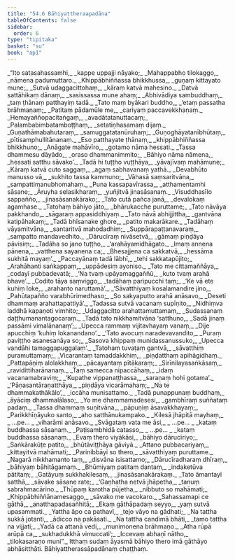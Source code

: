 ```yaml
---
title: "54.6 Bāhiyattheraapadāna"
tableOfContents: false
sidebar:
  order: 6
type: "tipitaka"
basket: "su"
book: "ap1"
---
```



<DynamicBreadcrumb />

<Division number="178" book="ap1" bookNo="20" page="444">

<Paragraph number="7135" type="verses" book="ap1">
_“Ito satasahassamhi,_  
_kappe uppajji nāyako;_  
_Mahappabho tilokaggo,_  
_nāmena padumuttaro._  

</Paragraph>

</Division>
<Division number="179" book="ap1" bookNo="20" page="444">

<Paragraph number="7136" type="verses" book="ap1">
_Khippābhiññassa bhikkhussa,_  
_guṇaṃ kittayato mune;_  
_Sutvā udaggacittohaṃ,_  
_kāraṃ katvā mahesino._  

</Paragraph>

</Division>
<Division number="180" book="ap1" bookNo="20" page="444">

<Paragraph number="7137" type="verses" book="ap1">
_Datvā sattāhikaṃ dānaṃ,_  
_sasissassa mune ahaṃ;_  
_Abhivādiya sambuddhaṃ,_  
_taṃ ṭhānaṃ patthayiṃ tadā._  

</Paragraph>

</Division>
<Division number="181" book="ap1" bookNo="20" page="444">

<Paragraph number="7138" type="verses" book="ap1">
_Tato maṃ byākari buddho,_  
_‘etaṃ passatha brāhmaṇaṃ;_  
_Patitaṃ pādamūle me,_  
_cariyaṃ paccavekkhaṇaṃ._  

</Paragraph>

</Division>
<Division number="182" book="ap1" bookNo="20" page="444">

<Paragraph number="7139" type="verses" book="ap1">
_Hemayaññopacitaṅgaṃ,_  
_avadātatanuttacaṃ;_  
_Palambabimbatamboṭṭhaṃ,_  
_setatiṇhasamaṃ dijaṃ._  

</Paragraph>

</Division>
<Division number="183" book="ap1" bookNo="20" page="444">

<Paragraph number="7140" type="verses" book="ap1">
_Guṇathāmabahutaraṃ,_  
_samuggatatanūruhaṃ;_  
_Guṇoghāyatanībhūtaṃ,_  
_pītisamphullitānanaṃ._  

</Paragraph>

</Division>
<Division number="184" book="ap1" bookNo="20" page="444">

<Paragraph number="7141" type="verses" book="ap1">
_Eso patthayate ṭhānaṃ,_  
_khippābhiññassa bhikkhuno;_  
_Anāgate mahāvīro,_  
_gotamo nāma hessati._  

</Paragraph>

</Division>
<Division number="185" book="ap1" bookNo="20" page="444">

<Paragraph number="7142" type="verses" book="ap1">
_Tassa dhammesu dāyādo,_  
_oraso dhammanimmito;_  
_Bāhiyo nāma nāmena,_  
_hessati satthu sāvako’._  

</Paragraph>

</Division>
<Division number="186" book="ap1" bookNo="20" page="444">

<Paragraph number="7143" type="verses" book="ap1">
_Tadā hi tuṭṭho vuṭṭhāya,_  
_yāvajīvaṃ mahāmune;_  
_Kāraṃ katvā cuto saggaṃ,_  
_agaṃ sabhavanaṃ yathā._  

</Paragraph>

</Division>
<Division number="187" book="ap1" bookNo="20" page="444">

<Paragraph number="7144" type="verses" book="ap1">
_Devabhūto manusso vā,_  
_sukhito tassa kammuno;_  
_Vāhasā saṃsaritvāna,_  
_sampattimanubhomahaṃ._  

</Paragraph>

</Division>
<Division number="188" book="ap1" bookNo="20" page="444">

<Paragraph number="7145" type="verses" book="ap1">
_Puna kassapavīrassa,_  
_atthamentamhi sāsane;_  
_Āruyha selasikharaṃ,_  
_yuñjitvā jinasāsanaṃ._  

</Paragraph>

</Division>
<Division number="189" book="ap1" bookNo="20" page="444">

<Paragraph number="7146" type="verses" book="ap1">
_Visuddhasīlo sappañño,_  
_jinasāsanakārako;_  
_Tato cutā pañca janā,_  
_devalokaṃ agamhase._  

</Paragraph>

</Division>
<Division number="190" book="ap1" bookNo="20" page="445">

<Paragraph number="7147" type="verses" book="ap1">
_Tatohaṃ bāhiyo jāto,_  
_bhārukacche puruttame;_  
_Tato nāvāya pakkhando,_  
_sāgaraṃ appasiddhiyaṃ._  

</Paragraph>

</Division>
<Division number="191" book="ap1" bookNo="20" page="445">

<Paragraph number="7148" type="verses" book="ap1">
_Tato nāvā abhijjittha,_  
_gantvāna katipāhakaṃ;_  
_Tadā bhīsanake ghore,_  
_patito makarākare._  

</Paragraph>

</Division>
<Division number="192" book="ap1" bookNo="20" page="445">

<Paragraph number="7149" type="verses" book="ap1">
_Tadāhaṃ vāyamitvāna,_  
_santaritvā mahodadhiṃ;_  
_Suppārapaṭṭanavaraṃ,_  
_sampatto mandavedhito._  

</Paragraph>

</Division>
<Division number="193" book="ap1" bookNo="20" page="445">

<Paragraph number="7150" type="verses" book="ap1">
_Dārucīraṃ nivāsetvā,_  
_gāmaṃ piṇḍāya pāvisiṃ;_  
_Tadāha so jano tuṭṭho,_  
_‘arahāyamidhāgato._  

</Paragraph>

</Division>
<Division number="194" book="ap1" bookNo="20" page="445">

<Paragraph number="7151" type="verses" book="ap1">
_Imaṃ annena pānena,_  
_vatthena sayanena ca;_  
_Bhesajjena ca sakkatvā,_  
_hessāma sukhitā mayaṃ’._  

</Paragraph>

</Division>
<Division number="195" book="ap1" bookNo="20" page="445">

<Paragraph number="7152" type="verses" book="ap1">
_Paccayānaṃ tadā lābhī,_  
_tehi sakkatapūjito;_  
_Arahāhanti saṅkappaṃ,_  
_uppādesiṃ ayoniso._  

</Paragraph>

</Division>
<Division number="196" book="ap1" bookNo="20" page="445">

<Paragraph number="7153" type="verses" book="ap1">
_Tato me cittamaññāya,_  
_codayī pubbadevatā;_  
_‘Na tvaṃ upāyamaggaññū,_  
_kuto tvaṃ arahā bhave’._  

</Paragraph>

</Division>
<Division number="197" book="ap1" bookNo="20" page="413">

<Paragraph number="7154" type="verses" book="ap1">
_Codito tāya saṃviggo,_  
_tadāhaṃ paripucchi taṃ;_  
_‘Ke vā ete kuhiṃ loke,_  
_arahanto naruttamā’._  

</Paragraph>

</Division>
<Division number="198" book="ap1" bookNo="20" page="413">

<Paragraph number="7155" type="verses" book="ap1">
_‘Sāvatthiyaṃ kosalamandire jino,_  
_Pahūtapañño varabhūrimedhaso;_  
_So sakyaputto arahā anāsavo,_  
_Deseti dhammaṃ arahattapattiyā’._  

</Paragraph>

</Division>
<Division number="199" book="ap1" bookNo="20" page="413">

<Paragraph number="7156" type="verses" book="ap1">
_Tadassa sutvā vacanaṃ supīṇito,_  
_Nidhiṃva laddhā kapaṇoti vimhito;_  
_Udaggacitto arahattamuttamaṃ,_  
_Sudassanaṃ daṭṭhumanantagocaraṃ._  

</Paragraph>

</Division>
<Division number="200" book="ap1" bookNo="20" page="413">

<Paragraph number="7157" type="verses" book="ap1">
_Tadā tato nikkhamitvāna ‘satthuno,_  
_Sadā jinaṃ passāmi vimalānanaṃ’;_  
_Upecca rammaṃ vijitavhayaṃ vanaṃ,_  
_Dije apucchiṃ ‘kuhiṃ lokanandano’._  

</Paragraph>

</Division>
<Division number="201" book="ap1" bookNo="20" page="413">

<Paragraph number="7158" type="verses" book="ap1">
_‘Tato avocuṃ naradevavandito,_  
_Puraṃ paviṭṭho asanesanāya so;_  
_Sasova khippaṃ munidassanussuko,_  
_Upecca vandāhi tamaggapuggalaṃ’._  

</Paragraph>

</Division>
<Division number="202" book="ap1" bookNo="20" page="413">

<Paragraph number="7159" type="verses" book="ap1">
_Tatohaṃ tuvaṭaṃ gantvā,_  
_sāvatthiṃ puramuttamaṃ;_  
_Vicarantaṃ tamaddakkhiṃ,_  
_piṇḍatthaṃ apihāgidhaṃ._  

</Paragraph>

</Division>
<Division number="203" book="ap1" bookNo="20" page="413">

<Paragraph number="7160" type="verses" book="ap1">
_Pattapāṇiṃ alolakkhaṃ,_  
_pācayantaṃ pītākaraṃ;_  
_Sirīnilayasaṅkāsaṃ,_  
_ravidittiharānanaṃ._  

</Paragraph>

</Division>
<Division number="204" book="ap1" bookNo="20" page="413">

<Paragraph number="7161" type="verses" book="ap1">
_Taṃ samecca nipaccāhaṃ,_  
_idaṃ vacanamabraviṃ;_  
_‘Kupathe vippanaṭṭhassa,_  
_saraṇaṃ hohi gotama’._  

</Paragraph>

</Division>
<Division number="205" book="ap1" bookNo="20" page="413">

<Paragraph number="7162" type="verses" book="ap1">
_‘Pāṇasantāraṇatthāya,_  
_piṇḍāya vicarāmahaṃ;_  
_Na te dhammakathākālo’,_  
_iccāha munisattamo._  

</Paragraph>

</Division>
<Division number="206" book="ap1" bookNo="20" page="414">

<Paragraph number="7163" type="verses" book="ap1">
_Tadā punappunaṃ buddhaṃ,_  
_āyāciṃ dhammalālaso;_  
_Yo me dhammamadesesi,_  
_gambhīraṃ suññataṃ padaṃ._  

</Paragraph>

</Division>
<Division number="207" book="ap1" bookNo="20" page="414">

<Paragraph number="7164" type="verses" book="ap1">
_Tassa dhammaṃ suṇitvāna,_  
_pāpuṇiṃ āsavakkhayaṃ;_  
_Parikkhīṇāyuko santo,_  
_aho satthānukampako._  

</Paragraph>

</Division>
<Division number="208" book="ap1" bookNo="20" page="414">

<Paragraph number="7165" type="verses" book="ap1">
_Kilesā jhāpitā mayhaṃ,_  
_ …pe… _  
_viharāmi anāsavo._  

</Paragraph>

</Division>
<Division number="209" book="ap1" bookNo="20" page="414">

<Paragraph number="7166" type="verses" book="ap1">
_Svāgataṃ vata me āsi,_  
_ …pe… _  
_kataṃ buddhassa sāsanaṃ._  

</Paragraph>

</Division>
<Division number="210" book="ap1" bookNo="20" page="414">

<Paragraph number="7167" type="verses" book="ap1">
_Paṭisambhidā catasso,_  
_ …pe… _  
_kataṃ buddhassa sāsanaṃ._  

</Paragraph>

</Division>
<Division number="211" book="ap1" bookNo="20" page="414">

<Paragraph number="7168" type="verses" book="ap1">
_Evaṃ thero viyākāsi,_  
_bāhiyo dārucīriyo;_  
_Saṅkārakūṭe patito,_  
_bhūtāviṭṭhāya gāviyā._  

</Paragraph>

</Division>
<Division number="212" book="ap1" bookNo="20" page="414">

<Paragraph number="7169" type="verses" book="ap1">
_Attano pubbacariyaṃ,_  
_kittayitvā mahāmati;_  
_Parinibbāyi so thero,_  
_sāvatthiyaṃ puruttame._  

</Paragraph>

</Division>
<Division number="213" book="ap1" bookNo="20" page="414">

<Paragraph number="7170" type="verses" book="ap1">
_Nagarā nikkhamanto taṃ,_  
_disvāna isisattamo;_  
_Dārucīradharaṃ dhīraṃ,_  
_bāhiyaṃ bāhitāgamaṃ._  

</Paragraph>

</Division>
<Division number="214" book="ap1" bookNo="20" page="414">

<Paragraph number="7171" type="verses" book="ap1">
_Bhūmiyaṃ patitaṃ dantaṃ,_  
_indaketūva pātitaṃ;_  
_Gatāyuṃ sukkhakilesaṃ,_  
_jinasāsanakārakaṃ._  

</Paragraph>

</Division>
<Division number="215" book="ap1" bookNo="20" page="414">

<Paragraph number="7172" type="verses" book="ap1">
_Tato āmantayī satthā,_  
_sāvake sāsane rate;_  
_‘Gaṇhatha netvā jhāpetha,_  
_tanuṃ sabrahmacārino._  

</Paragraph>

</Division>
<Division number="216" book="ap1" bookNo="20" page="414">

<Paragraph number="7173" type="verses" book="ap1">
_Thūpaṃ karotha pūjetha,_  
_nibbuto so mahāmati;_  
_Khippābhiññānamesaggo,_  
_sāvako me vacokaro._  

</Paragraph>

</Division>
<Division number="217" book="ap1" bookNo="20" page="414">

<Paragraph number="7174" type="verses" book="ap1">
_Sahassamapi ce gāthā,_  
_anatthapadasañhitā;_  
_Ekaṃ gāthāpadaṃ seyyo,_  
_yaṃ sutvā upasammati._  

</Paragraph>

</Division>
<Division number="218" book="ap1" bookNo="20" page="414">

<Paragraph number="7175" type="verses" book="ap1">
_Yattha āpo ca pathavī,_  
_tejo vāyo na gādhati;_  
_Na tattha sukkā jotanti,_  
_ādicco na pakāsati._  

</Paragraph>

</Division>
<Division number="219" book="ap1" bookNo="20" page="415">

<Paragraph number="7176" type="verses" book="ap1">
_Na tattha candimā bhāti,_  
_tamo tattha na vijjati;_  
_Yadā ca attanā vedi,_  
_munimonena brāhmaṇo._  

</Paragraph>

</Division>
<Division number="220" book="ap1" bookNo="20" page="415">

<Paragraph number="7177" type="verses" book="ap1">
_Atha rūpā arūpā ca,_  
_sukhadukkhā vimuccati’;_  
_Iccevaṃ abhaṇī nātho,_  
_tilokasaraṇo muni”._  

</Paragraph>

<Paragraph number="7178" book="ap1">
Itthaṃ sudaṃ āyasmā bāhiyo thero imā gāthāyo abhāsitthāti.

</Paragraph>
</Division>

<Paragraph number="7179" type="center" book="ap1">
Bāhiyattherassāpadānaṃ chaṭṭhaṃ.
</Paragraph>